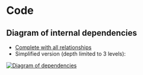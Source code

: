 
<Meta title="Develop/Packages/Code" />

# Code

## Diagram of internal dependencies

* [Complete with all relationships](./images/depcruise-extended-genesys-ui-code.svg)
* Simplified version (depth limited to 3 levels):

[![Diagram of dependencies](./images/depcruise-simple-genesys-ui-code.svg)](./images/depcruise-simple-genesys-ui-code.svg)
